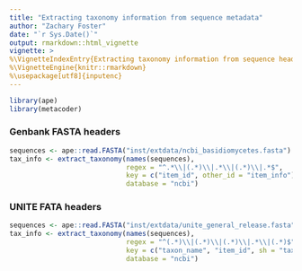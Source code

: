 ```yaml
---
title: "Extracting taxonomy information from sequence metadata"
author: "Zachary Foster"
date: "`r Sys.Date()`"
output: rmarkdown::html_vignette
vignette: >
%\VignetteIndexEntry{Extracting taxonomy information from sequence headers}
%\VignetteEngine{knitr::rmarkdown}
%\usepackage[utf8]{inputenc}
---
```



```r
library(ape)
library(metacoder)
```




### Genbank FASTA headers

```r
sequences <- ape::read.FASTA("inst/extdata/ncbi_basidiomycetes.fasta")
tax_info <- extract_taxonomy(names(sequences),
                             regex = "^.*\\|(.*)\\|.*\\|(.*)\\|.*$",
                             key = c("item_id", other_id = "item_info"),
                             database = "ncbi")
```


### UNITE FATA headers

```r
sequences <- ape::read.FASTA("inst/extdata/unite_general_release.fasta")
tax_info <- extract_taxonomy(names(sequences),
                             regex = "^(.*)\\|(.*)\\|(.*)\\|.*\\|(.*)$",
                             key = c("taxon_name", "item_id", sh = "taxon_info", "lineage"),
                             database = "ncbi")
```

